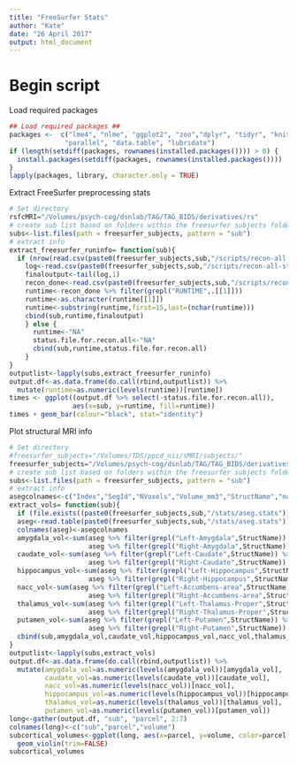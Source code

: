 ```yaml
---
title: "FreeSurfer Stats"
author: "Kate"
date: "26 April 2017"
output: html_document
---
```


# Begin script

Load required packages
```r
## Load required packages ##
packages <-  c("lme4", "nlme", "ggplot2", "zoo","dplyr", "tidyr", "knitr",
              "parallel", "data.table", "lubridate")
if (length(setdiff(packages, rownames(installed.packages()))) > 0) {
  install.packages(setdiff(packages, rownames(installed.packages())))  
}
lapply(packages, library, character.only = TRUE)
```

Extract FreeSurfer preprocessing stats
```r
# Set directory
rsfcMRI="/Volumes/psych-cog/dsnlab/TAG/TAG_BIDS/derivatives/rs"
# create sub list based on folders within the freesurfer subjects folder
subs<-list.files(path = freesurfer_subjects, pattern = "sub")
# extract info
extract_freesurfer_runinfo= function(sub){
  if (nrow(read.csv(paste0(freesurfer_subjects,sub,"/scripts/recon-all.done")))>1){
    log<-read.csv(paste0(freesurfer_subjects,sub,"/scripts/recon-all-status.log"))
    finaloutput<-tail(log,1)
    recon_done<-read.csv(paste0(freesurfer_subjects,sub,"/scripts/recon-all.done"))
    runtime<-recon_done %>% filter(grepl("RUNTIME",.[[1]]))
    runtime<-as.character(runtime[[1]])
    runtime<-substring(runtime,first=15,last=(nchar(runtime)))
    cbind(sub,runtime,finaloutput)
    } else {
      runtime<-"NA"
      status.file.for.recon.all<-"NA"
      cbind(sub,runtime,status.file.for.recon.all)
    }
}
outputlist<-lapply(subs,extract_freesurfer_runinfo)
output.df<-as.data.frame(do.call(rbind,outputlist)) %>% 
  mutate(runtime=as.numeric(levels(runtime))[runtime])
times <- ggplot((output.df %>% select(-status.file.for.recon.all)),
                aes(x=sub, y=runtime, fill=runtime))
times + geom_bar(colour="black", stat="identity") 
```


Plot structural MRI info
```r
# Set directory
#freesurfer_subjects="/Volumes/TDS/ppcd_nii/sMRI/subjects/"
freesurfer_subjects="/Volumes/psych-cog/dsnlab/TAG/TAG_BIDS/derivatives/freesurfer6/"
# create sub list based on folders within the freesurfer subjects folder
subs<-list.files(path = freesurfer_subjects, pattern = "sub")
# extract info
asegcolnames<-c("Index","SegId","NVoxels","Volume_mm3","StructName","normMean","normStdDev","normMin","normMax","normRange")
extract_vols= function(sub){
  if (file.exists((paste0(freesurfer_subjects,sub,"/stats/aseg.stats")))){
  aseg<-read.table(paste0(freesurfer_subjects,sub,"/stats/aseg.stats"))
  colnames(aseg)<-asegcolnames
  amygdala_vol<-sum(aseg %>% filter(grepl("Left-Amygdala",StructName)) %>% select(Volume_mm3),
                    aseg %>% filter(grepl("Right-Amygdala",StructName)) %>% select(Volume_mm3))
  caudate_vol<-sum(aseg %>% filter(grepl("Left-Caudate",StructName)) %>% select(Volume_mm3),
                    aseg %>% filter(grepl("Right-Caudate",StructName)) %>% select(Volume_mm3))
  hippocampus_vol<-sum(aseg %>% filter(grepl("Left-Hippocampus",StructName)) %>% select(Volume_mm3),
                    aseg %>% filter(grepl("Right-Hippocampus",StructName)) %>% select(Volume_mm3))
  nacc_vol<-sum(aseg %>% filter(grepl("Left-Accumbens-area",StructName)) %>% select(Volume_mm3),
                    aseg %>% filter(grepl("Right-Accumbens-area",StructName)) %>% select(Volume_mm3))
  thalamus_vol<-sum(aseg %>% filter(grepl("Left-Thalamus-Proper",StructName)) %>% select(Volume_mm3),
                    aseg %>% filter(grepl("Right-Thalamus-Proper",StructName)) %>% select(Volume_mm3))
  putamen_vol<-sum(aseg %>% filter(grepl("Left-Putamen",StructName)) %>% select(Volume_mm3),
                    aseg %>% filter(grepl("Right-Putamen",StructName)) %>% select(Volume_mm3))
  cbind(sub,amygdala_vol,caudate_vol,hippocampus_vol,nacc_vol,thalamus_vol,putamen_vol)}
}
outputlist<-lapply(subs,extract_vols)
output.df<-as.data.frame(do.call(rbind,outputlist)) %>% 
  mutate(amygdala_vol=as.numeric(levels(amygdala_vol))[amygdala_vol],
         caudate_vol=as.numeric(levels(caudate_vol))[caudate_vol],
         nacc_vol=as.numeric(levels(nacc_vol))[nacc_vol],
         hippocampus_vol=as.numeric(levels(hippocampus_vol))[hippocampus_vol],
         thalamus_vol=as.numeric(levels(thalamus_vol))[thalamus_vol],
         putamen_vol=as.numeric(levels(putamen_vol))[putamen_vol])
long<-gather(output.df, "sub", "parcel", 2:7)
colnames(long)<-c("sub","parcel","volume")
subcortical_volumes<-ggplot(long, aes(x=parcel, y=volume, color=parcel)) +
  geom_violin(trim=FALSE)
subcortical_volumes
```